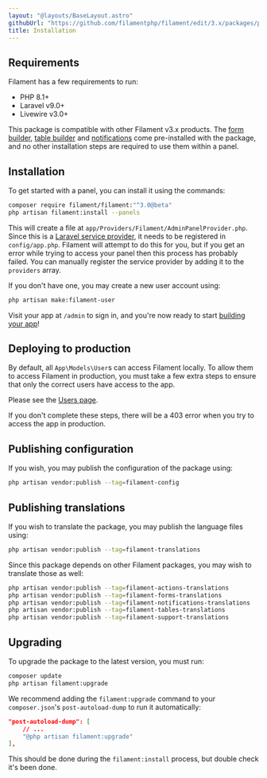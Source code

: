 ```yaml
---
layout: "@layouts/BaseLayout.astro"
githubUrl: "https://github.com/filamentphp/filament/edit/3.x/packages/panels/docs/01-installation.md"
title: Installation
---
```


## Requirements

Filament has a few requirements to run:

- PHP 8.1+
- Laravel v9.0+
- Livewire v3.0+

This package is compatible with other Filament v3.x products. The [form builder](/docs/forms), [table builder](/docs/tables) and [notifications](/docs/notifications) come pre-installed with the package, and no other installation steps are required to use them within a panel.

## Installation

To get started with a panel, you can install it using the commands:

```bash
composer require filament/filament:"^3.0@beta"
php artisan filament:install --panels
```

This will create a file at `app/Providers/Filament/AdminPanelProvider.php`. Since this is a [Laravel service provider](https://laravel.com/docs/providers), it needs to be registered in `config/app.php`. Filament will attempt to do this for you, but if you get an error while trying to access your panel then this process has probably failed. You can manually register the service provider by adding it to the `providers` array.

If you don't have one, you may create a new user account using:

```bash
php artisan make:filament-user
```

Visit your app at `/admin` to sign in, and you're now ready to start [building your app](getting-started)!

## Deploying to production

By default, all `App\Models\User`s can access Filament locally. To allow them to access Filament in production, you must take a few extra steps to ensure that only the correct users have access to the app.

Please see the [Users page](users#authorizing-access-to-the-admin-panel).

If you don't complete these steps, there will be a 403 error when you try to access the app in production.

## Publishing configuration

If you wish, you may publish the configuration of the package using:

```bash
php artisan vendor:publish --tag=filament-config
```

## Publishing translations

If you wish to translate the package, you may publish the language files using:

```bash
php artisan vendor:publish --tag=filament-translations
```

Since this package depends on other Filament packages, you may wish to translate those as well:

```bash
php artisan vendor:publish --tag=filament-actions-translations
php artisan vendor:publish --tag=filament-forms-translations
php artisan vendor:publish --tag=filament-notifications-translations
php artisan vendor:publish --tag=filament-tables-translations
php artisan vendor:publish --tag=filament-support-translations
```

## Upgrading

To upgrade the package to the latest version, you must run:

```bash
composer update
php artisan filament:upgrade
```

We recommend adding the `filament:upgrade` command to your `composer.json`'s `post-autoload-dump` to run it automatically:

```json
"post-autoload-dump": [
    // ...
    "@php artisan filament:upgrade"
],
```

This should be done during the `filament:install` process, but double check it's been done.
